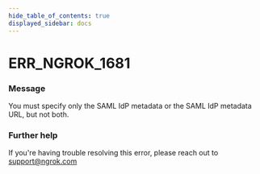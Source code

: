 ```yaml
---
hide_table_of_contents: true
displayed_sidebar: docs
---
```



# ERR_NGROK_1681

### Message

You must specify only the SAML IdP metadata or the SAML IdP metadata URL, but not both.

<ErrorDetails error="err_ngrok_1681" />

### Further help

If you're having trouble resolving this error, please reach out to [support@ngrok.com](mailto:support@ngrok.com?subject=Help%20with%20ERR_NGROK_1681)

